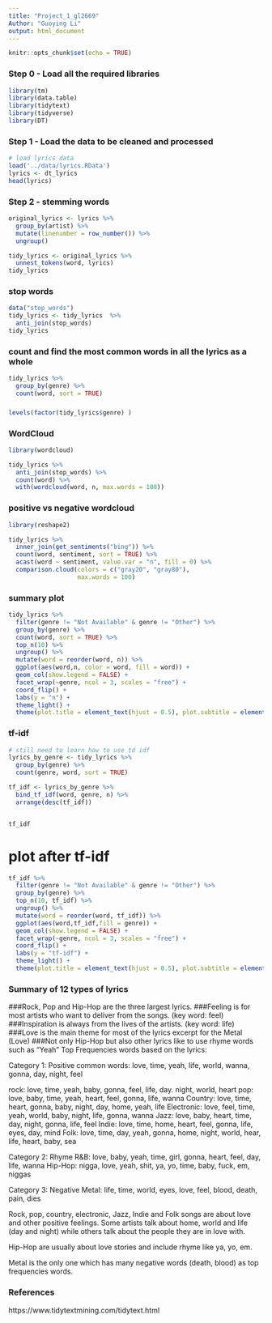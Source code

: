 ```yaml
---
title: "Project_1_gl2669"
Author: "Guoying Li"
output: html_document
---
```


```r
knitr::opts_chunk$set(echo = TRUE)
```

### Step 0 - Load all the required libraries

```r
library(tm)
library(data.table)
library(tidytext)
library(tidyverse)
library(DT)
```

### Step 1 - Load the data to be cleaned and processed

```r
# load lyrics data
load('../data/lyrics.RData') 
lyrics <- dt_lyrics
head(lyrics)
```

### Step 2 - stemming words

```r

original_lyrics <- lyrics %>% 
  group_by(artist) %>%
  mutate(linenumber = row_number()) %>%
  ungroup()

tidy_lyrics <- original_lyrics %>% 
  unnest_tokens(word, lyrics)
tidy_lyrics
```

### stop words
```r
data("stop_words")
tidy_lyrics <- tidy_lyrics  %>%
  anti_join(stop_words)
tidy_lyrics
```

### count and find the most common words in all the lyrics as a whole

```r
tidy_lyrics %>%
  group_by(genre) %>%
  count(word, sort = TRUE)
```

###
```r
levels(factor(tidy_lyrics$genre) )
```

### WordCloud

```r
library(wordcloud)

tidy_lyrics %>%
  anti_join(stop_words) %>%
  count(word) %>%
  with(wordcloud(word, n, max.words = 100))
```

### positive vs negative wordcloud

```r
library(reshape2)

tidy_lyrics %>%
  inner_join(get_sentiments("bing")) %>%
  count(word, sentiment, sort = TRUE) %>%
  acast(word ~ sentiment, value.var = "n", fill = 0) %>%
  comparison.cloud(colors = c("gray20", "gray80"),
                   max.words = 100)
```

### summary plot


```r
tidy_lyrics %>%
  filter(genre != "Not Available" & genre != "Other") %>%
  group_by(genre) %>%
  count(word, sort = TRUE) %>%
  top_n(10) %>% 
  ungroup() %>%
  mutate(word = reorder(word, n)) %>%
  ggplot(aes(word,n, color = word, fill = word)) +
  geom_col(show.legend = FALSE) +
  facet_wrap(~genre, ncol = 3, scales = "free") +
  coord_flip() +
  labs(y = "n") +
  theme_light() +
  theme(plot.title = element_text(hjust = 0.5), plot.subtitle = element_text(hjust= 0.5))

```



### tf-idf 
```r
# still need to learn how to use td idf 
lyrics_by_genre <- tidy_lyrics %>%
  group_by(genre) %>%
  count(genre, word, sort = TRUE)

tf_idf <- lyrics_by_genre %>%
  bind_tf_idf(word, genre, n) %>%
  arrange(desc(tf_idf))


tf_idf

```

# plot after tf-idf

```r

tf_idf %>%
  filter(genre != "Not Available" & genre != "Other") %>%
  group_by(genre) %>%
  top_n(10, tf_idf) %>% 
  ungroup() %>%  
  mutate(word = reorder(word, tf_idf)) %>%
  ggplot(aes(word,tf_idf,fill = genre)) +
  geom_col(show.legend = FALSE) +
  facet_wrap(~genre, ncol = 3, scales = "free") +
  coord_flip() +
  labs(y = "tf-idf") +
  theme_light() +
  theme(plot.title = element_text(hjust = 0.5), plot.subtitle = element_text(hjust= 0.5))

```

### Summary of 12 types of lyrics
###Rock, Pop and Hip-Hop are the three largest lyrics. 
###Feeling is for most artists who want to deliver from the songs. (key word: feel)
###Inspiration is always from the lives of the artists. (key word: life)
###Love is the main theme for most of the lyrics excerpt for the Metal (Love)
###Not only Hip-Hop but also other lyrics like to use rhyme words such as "Yeah"
Top Frequencies words based on the lyrics: 

Category 1: Positive
common words: love, time, yeah, life, world, wanna, gonna, day, night, feel 

rock: love, time, yeah, baby, gonna, feel, life, day. night, world, heart
pop: love, baby, time, yeah, heart, feel, gonna, life, wanna
Country: love, time, heart, gonna, baby, night, day, home, yeah, life
Electronic: love, feel, time, yeah, world, baby, night, life, gonna, wanna
Jazz: love, baby, heart, time, day, night, gonna, life, feel
Indie: love, time, home, heart, feel, gonna, life, eyes, day, mind
Folk: love, time, day, yeah, gonna, home, night, world, hear, life, heart, baby, sea

Category 2: Rhyme
R&B: love, baby, yeah, time, girl, gonna, heart, feel, day, life, wanna
Hip-Hop: nigga, love, yeah, shit, ya, yo, time, baby, fuck, em, niggas

Category 3: Negative
Metal: life, time, world, eyes, love, feel, blood, death, pain, dies

Rock, pop, country, electronic, Jazz, Indie and Folk songs are about love and other positive feelings. Some artists talk about home, world and life (day and night) while others talk about the people they are in love with. 

Hip-Hop are usually about love stories and include rhyme like ya, yo, em. 

Metal is the only one which has many negative words (death, blood) as top frequencies words. 

### References
https://www.tidytextmining.com/tidytext.html





